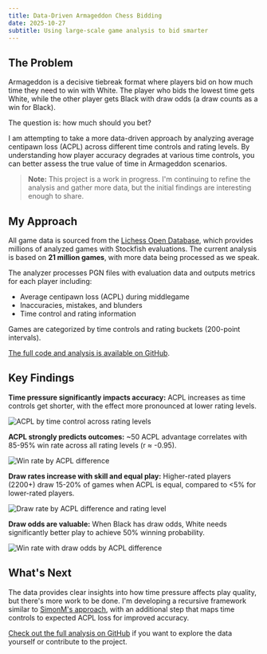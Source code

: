 ```yaml
---
title: Data-Driven Armageddon Chess Bidding
date: 2025-10-27
subtitle: Using large-scale game analysis to bid smarter
---
```


## The Problem

Armageddon is a decisive tiebreak format where players bid on how much time they need to win with White. The player who bids the lowest time gets White, while the other player gets Black with draw odds (a draw counts as a win for Black).

The question is: how much should you bet?

I am attempting to take a more data-driven approach by analyzing average centipawn loss (ACPL) across different time controls and rating levels. By understanding how player accuracy degrades at various time controls, you can better assess the true value of time in Armageddon scenarios.

> **Note:** This project is a work in progress. I'm continuing to refine the analysis and gather more data, but the initial findings are interesting enough to share.

## My Approach

All game data is sourced from the [Lichess Open Database](https://database.lichess.org/), which provides millions of analyzed games with Stockfish evaluations. The current analysis is based on **21 million games**, with more data being processed as we speak.

The analyzer processes PGN files with evaluation data and outputs metrics for each player including:
- Average centipawn loss (ACPL) during middlegame
- Inaccuracies, mistakes, and blunders
- Time control and rating information

Games are categorized by time controls and rating buckets (200-point intervals).

[The full code and analysis is available on GitHub](https://github.com/trbarron/Chess-Bidding-Analysis).

## Key Findings

**Time pressure significantly impacts accuracy:** ACPL increases as time controls get shorter, with the effect more pronounced at lower rating levels.

<img src="/_static/images/acpl_timecontrol_analysis_all_combined.jpg" alt="ACPL by time control across rating levels" className="mx-auto" />

**ACPL strongly predicts outcomes:** ~50 ACPL advantage correlates with 85-95% win rate across all rating levels (r ≈ -0.95).

<img src="/_static/images/acpl_outcome_winrate_all_combined.jpg" alt="Win rate by ACPL difference" className="mx-auto" />

**Draw rates increase with skill and equal play:** Higher-rated players (2200+) draw 15-20% of games when ACPL is equal, compared to &lt;5% for lower-rated players.

<img src="/_static/images/acpl_outcome_drawrate_all_combined.jpg" alt="Draw rate by ACPL difference and rating level" className="mx-auto" />

**Draw odds are valuable:** When Black has draw odds, White needs significantly better play to achieve 50% winning probability.

<img src="/_static/images/acpl_timecontrol_drawodds_all_combined.jpg" alt="Win rate with draw odds by ACPL difference" className="mx-auto" />

## What's Next

The data provides clear insights into how time pressure affects play quality, but there's more work to be done. I'm developing a recursive framework similar to [SimonM's approach](https://simonm.substack.com/p/armageddon-chess-a-bidders-guide), with an additional step that maps time controls to expected ACPL loss for improved accuracy.

[Check out the full analysis on GitHub](https://github.com/trbarron/Chess-Bidding-Analysis) if you want to explore the data yourself or contribute to the project.
